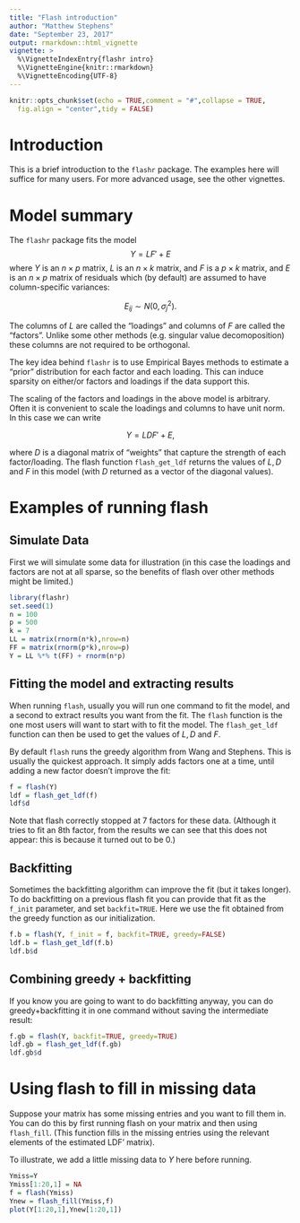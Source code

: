 ```yaml
---
title: "Flash introduction"
author: "Matthew Stephens"
date: "September 23, 2017"
output: rmarkdown::html_vignette
vignette: >
  %\VignetteIndexEntry{flashr intro}
  %\VignetteEngine{knitr::rmarkdown}
  %\VignetteEncoding{UTF-8}
---
```



```r
knitr::opts_chunk$set(echo = TRUE,comment = "#",collapse = TRUE,
  fig.align = "center",tidy = FALSE)
```

# Introduction

This is a brief introduction to the `flashr` package.  The examples
here will suffice for many users. For more advanced usage, see
the other vignettes.

# Model summary

The `flashr` package fits the model $$Y = LF' + E$$ where $Y$ is an $n
\times p$ matrix, $L$ is an $n \times k$ matrix, and $F$ is a $p
\times k$ matrix, and $E$ is an $n \times p$ matrix of residuals which
(by default) are assumed to have column-specific variances:

$$E_{ij} \sim N(0,\sigma_{j}^2).$$

The columns of $L$ are called the "loadings" and columns of $F$ are
called the "factors". Unlike some other methods (e.g. singular value
decomoposition) these columns are not required to be orthogonal.

The key idea behind `flashr` is to use Empirical Bayes methods to
estimate a "prior" distribution for each factor and each loading. This
can induce sparsity on either/or factors and loadings if the data
support this.

The scaling of the factors and loadings in the above model is
arbitrary. Often it is convenient to scale the loadings and columns to
have unit norm. In this case we can write

$$Y = LDF' + E,$$

where $D$ is a diagonal matrix of "weights" that capture the strength
of each factor/loading. The flash function `flash_get_ldf` returns the
values of $L, D$ and $F$ in this model (with $D$ returned as a vector
of the diagonal values).

# Examples of running flash

## Simulate Data

First we will simulate some data for illustration (in this case the
loadings and factors are not at all sparse, so the benefits of flash
over other methods might be limited.)

```r
library(flashr)
set.seed(1)
n = 100
p = 500
k = 7
LL = matrix(rnorm(n*k),nrow=n)
FF = matrix(rnorm(p*k),nrow=p)
Y = LL %*% t(FF) + rnorm(n*p)
```

## Fitting the model and extracting results

When running `flash`, usually you will run one command to fit the
model, and a second to extract results you want from the fit.  The
`flash` function is the one most users will want to start with to fit
the model. The `flash_get_ldf` function can then be used to get the
values of $L,D$ and $F$.

By default `flash` runs the greedy algorithm from Wang and Stephens.
This is usually the quickest approach. It simply adds factors one at a
time, until adding a new factor doesn't improve the fit:

```r
f = flash(Y)
ldf = flash_get_ldf(f)
ldf$d
```

Note that flash correctly stopped at 7 factors for these
data. (Although it tries to fit an 8th factor, from the results we can
see that this does not appear: this is because it turned out to be 0.)

## Backfitting

Sometimes the backfitting algorithm can improve the fit (but it takes
longer).  To do backfitting on a previous flash fit you can provide
that fit as the `f_init` parameter, and set `backfit=TRUE`. Here we
use the fit obtained from the greedy function as our initialization.

```r
f.b = flash(Y, f_init = f, backfit=TRUE, greedy=FALSE)
ldf.b = flash_get_ldf(f.b)
ldf.b$d
```

## Combining greedy + backfitting

If you know you are going to want to do backfitting anyway, you can do
greedy+backfitting it in one command without saving the intermediate
result:

```r
f.gb = flash(Y, backfit=TRUE, greedy=TRUE)
ldf.gb = flash_get_ldf(f.gb)
ldf.gb$d
```

# Using flash to fill in missing data

Suppose your matrix has some missing entries and you want to fill them
in. You can do this by first running flash on your matrix and then
using `flash_fill`. (This function fills in the missing entries using
the relevant elements of the estimated LDF' matrix).

To illustrate, we add a little missing data to $Y$ here before running.

```r
Ymiss=Y
Ymiss[1:20,1] = NA
f = flash(Ymiss)
Ynew = flash_fill(Ymiss,f)
plot(Y[1:20,1],Ynew[1:20,1])
```
